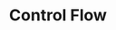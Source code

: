 ---
title: "Control Flow"
description: "Learn how to create and use control flows with the Cove API."
---